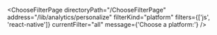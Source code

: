 

<ChooseFilterPage
  directoryPath="/ChooseFilterPage"
  address="/lib/analytics/personalize"
  filterKind="platform"
  filters={['js', 'react-native']}
  currentFilter="all"
  message={'Choose a platform:'}
/>
